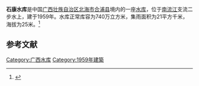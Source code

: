 {{Infobox Reservoir 
|name = 石康水库
|nickname = 
|image = 
|image_caption = 
|map = 
|map_caption = 
|pushpin_map = 
|pushpin_map_caption = 
|code = 
|class = 
|location_of_reservoir = [[广西壮族自治区|广西壮族自治区]][[北海市|北海市]][[合浦县|合浦县]]
|location_of_dam = 
|inflow = 
|outflow = 
|catchment_area = 21
|reservoir_area = 
|mean_depth = 
|maximum_depth = 
|flood_level = 
|normal_water_level = 
|dead_water_level = 
|water_quality = 
|island = 
|maximum_storage_capacity = 
|normal_storage_capacity = 740万
|dead_storage_capacity = 
|type_of_dam = 
|elevation_of_dam = 
|height_of_dam = 
|length_of_dam = 
|width_of_dam = 
|installed_capacity = 
|irrigated_area =
|start = 
|complete = 1959年
|cost = 
|emigrate = 
|latd = 
|latm = 
|lats = 
|latNS = 
|longd = 
|longm = 
|longs = 
|longEW = 
|website = 
|footnotes = 
}}
'''石康水库'''是中国[[广西壮族自治区|广西壮族自治区]][[北海市|北海市]][[合浦县|合浦县]]境内的一座[[水库|水库]]，位于[[南流江|南流江]]支流二步水上，建于1959年。水库正常库容为740万立方米，集雨面积为21平方千米，海拔为25米。<ref>{{cite web|url=http://brim.ihb.ac.cn/12/CN/12.asp |title=中国大中型水库基本特征数据库 |work=中国生物多样性信息系统内陆水体生物学分部 |deadurl=yes |archiveurl=https://web.archive.org/web/20120402061833/http://brim.ihb.ac.cn/12/CN/12.asp |archivedate=2012-04-02 }}</ref>
== 参考文献 ==
{{Reflist}}

{{广西小作品}}

[[Category:广西水库|Category:广西水库]]
[[Category:1959年建築|Category:1959年建築]]